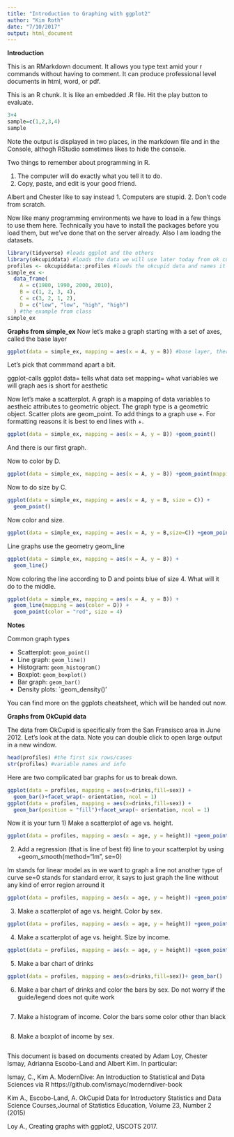 ```yaml
---
title: "Introduction to Graphing with ggplot2"
author: "Kim Roth"
date: "7/10/2017"
output: html_document
---
```


**Introduction**

This is an RMarkdown document. It allows you type text amid your r commands without having to comment. It can produce professional level documents in html, word, or pdf. 

This is an R chunk. It is like an embedded .R file. Hit the play button to evaluate.
```r
3+4
sample=c(1,2,3,4)
sample
```

Note the output is displayed in two places, in the markdown file and in the Console, althogh RStudio sometimes likes to hide the console.

Two things to remember about programming in R.

1. The computer will do exactly what you tell it to do. 
2. Copy, paste, and edit is your good friend.

Albert and Chester like to say instead
1. Computers are stupid.
2. Don't code from scratch.

Now like many programming environments we have to load in a few things to use them here. Technically you have to install the packages before you load them, but we've done that on the server already. Also I am loadng the datasets.
```r
library(tidyverse) #loads ggplot and the others
library(okcupiddata) #loads the data we will use later today from ok cupid, a dating site.
profiles <- okcupiddata::profiles #loads the okcupid data and names it profiles.
simple_ex <-
  data_frame(
    A = c(1980, 1990, 2000, 2010),
    B = c(1, 2, 3, 4),
    C = c(3, 2, 1, 2),
    D = c("low", "low", "high", "high")
  ) #the example from class
simple_ex
```

**Graphs from simple_ex**
Now let's make a graph starting with a set of axes, called the base layer
```r
ggplot(data = simple_ex, mapping = aes(x = A, y = B)) #base layer, there is no graph here yet, just an x and y axis
```

Let's pick that commmand apart a bit.

ggplot-calls ggplot
data= tells what data set
mapping= what variables we will graph 
aes is short for aesthetic

Now let's make a scatterplot. A graph is a mapping of data variables to aestheic attributes to geometric object. The graph type is a geometric object. Scatter plots are geom_point. To add things to a graph use +. For formatting reasons it is best to end lines with +.
```r
ggplot(data = simple_ex, mapping = aes(x = A, y = B)) +geom_point()
```
And there is our first graph.

Now to color by D.

```r
ggplot(data = simple_ex, mapping = aes(x = A, y = B)) +geom_point(mapping = aes(color = D))
```

Now to do size by C.
```r
ggplot(data = simple_ex, mapping = aes(x = A, y = B, size = C)) + 
  geom_point()
```

Now color and size.
```r
ggplot(data = simple_ex, mapping = aes(x = A, y = B,size=C)) +geom_point(mapping = aes(color = D))
```

Line graphs use the geometry geom_line
```r
ggplot(data = simple_ex, mapping = aes(x = A, y = B)) + 
  geom_line()
```

Now coloring the line according to D and points blue of size 4. What will it do to the middle.
```r
ggplot(data = simple_ex, mapping = aes(x = A, y = B)) + 
  geom_line(mapping = aes(color = D)) +
  geom_point(color = "red", size = 4)
```

**Notes**

Common graph types

- Scatterplot: `geom_point()`
- Line graph: `geom_line()`
- Histogram: `geom_histogram()`
- Boxplot: `geom_boxplot()`
- Bar graph: `geom_bar()`
- Density plots: `geom_density()'


You can find more on the ggplots cheatsheet, which will be handed out now.

**Graphs from OkCupid data**

The data from OkCupid is specifically from the San Fransisco area in June 2012. Let's look at the data. Note you can double click to open large output in a new window.
```r
head(profiles) #the first six rows/cases
str(profiles) #variable names and info
```

Here are two complicated bar graphs for us to break down. 
```r
ggplot(data = profiles, mapping = aes(x=drinks,fill=sex)) + 
  geom_bar()+facet_wrap(~ orientation, ncol = 1)
ggplot(data = profiles, mapping = aes(x=drinks,fill=sex)) + 
  geom_bar(position = "fill")+facet_wrap(~ orientation, ncol = 1)
```

Now it is your turn
1) Make a scatterplot of age vs. height. 
```r
ggplot(data = profiles, mapping = aes(x = age, y = height)) +geom_point()
```
2) Add a regression (that is line of best fit) line to your scatterplot by using +geom_smooth(method="lm", se=0)

lm stands for linear model as in we want to graph a line not another type of curve
se=0 stands for standard error, it says to just graph the line without any kind of error region arround it
```r
ggplot(data = profiles, mapping = aes(x = age, y = height)) +geom_point()+ geom_smooth(method="lm", se=0)

```

3) Make a scatterplot of age vs. height. Color by sex.
```r
ggplot(data = profiles, mapping = aes(x = age, y = height)) +geom_point(aes(color=sex))
```

4) Make a scatterplot of age vs. height. Size by income.
```r
ggplot(data = profiles, mapping = aes(x = age, y = height)) +geom_point(aes(size=income))
```

5) Make a bar chart of drinks
```r
ggplot(data = profiles, mapping = aes(x=drinks,fill=sex))+ geom_bar()
```

6) Make a bar chart of drinks and color the bars by sex. Do not worry if the guide/legend does not quite work
```r

```

7) Make a histogram of income. Color the bars some color other than black
```r

```

8) Make a boxplot of income by sex.
```r

```

This document is based on documents created by Adam Loy, Chester Ismay, Adrianna Escobo-Land and Albert Kim.
In particular:

Ismay, C., Kim A. ModernDive: An Introduction to Statistical and Data Sciences via R
https://github.com/ismayc/moderndiver-book

Kim A., Escobo-Land, A. OkCupid Data for Introductory Statistics and Data Science Courses,Journal of Statistics Education, Volume 23, Number 2 (2015)

Loy A., Creating graphs with ggplot2, USCOTS 2017.
